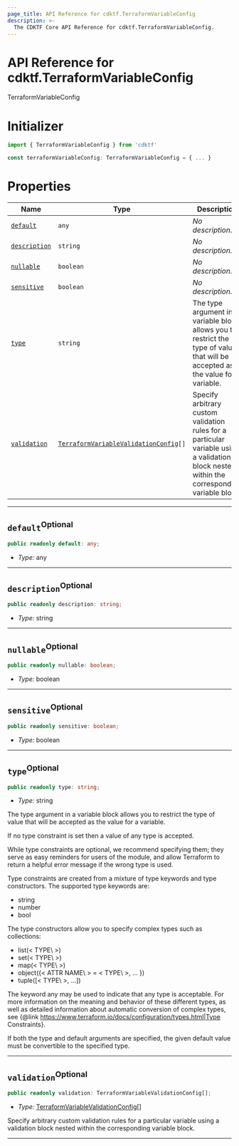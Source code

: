 ```yaml
---
page_title: API Reference for cdktf.TerraformVariableConfig
description: >-
  The CDKTF Core API Reference for cdktf.TerraformVariableConfig.
---
```


<!-- This file is generated through yarn generate-docs -->

# API Reference for cdktf.TerraformVariableConfig

   TerraformVariableConfig <a name="TerraformVariableConfig" id="cdktf.TerraformVariableConfig"></a>
  
  # Initializer <a name="Initializer" id="cdktf.TerraformVariableConfig.Initializer"></a>
  
  ```typescript
  import { TerraformVariableConfig } from 'cdktf'
  
  const terraformVariableConfig: TerraformVariableConfig = { ... }
  ```
  
  # Properties <a name="Properties" id="Properties"></a>
  
  | **Name** | **Type** | **Description** |
  | --- | --- | --- |
  | <code><a href="#cdktf.TerraformVariableConfig.property.default">default</a></code> | <code>any</code> | *No description.* |
  | <code><a href="#cdktf.TerraformVariableConfig.property.description">description</a></code> | <code>string</code> | *No description.* |
  | <code><a href="#cdktf.TerraformVariableConfig.property.nullable">nullable</a></code> | <code>boolean</code> | *No description.* |
  | <code><a href="#cdktf.TerraformVariableConfig.property.sensitive">sensitive</a></code> | <code>boolean</code> | *No description.* |
  | <code><a href="#cdktf.TerraformVariableConfig.property.type">type</a></code> | <code>string</code> | The type argument in a variable block allows you to restrict the type of value that will be accepted as the value for a variable. |
  | <code><a href="#cdktf.TerraformVariableConfig.property.validation">validation</a></code> | <code><a href="#cdktf.TerraformVariableValidationConfig">TerraformVariableValidationConfig</a>[]</code> | Specify arbitrary custom validation rules for a particular variable using a validation block nested within the corresponding variable block. |
  
  ---
  
  ## `default`<sup>Optional</sup> <a name="default" id="cdktf.TerraformVariableConfig.property.default"></a>
  
  ```typescript
  public readonly default: any;
  ```
  
  - *Type:* any
  
  ---
  
  ## `description`<sup>Optional</sup> <a name="description" id="cdktf.TerraformVariableConfig.property.description"></a>
  
  ```typescript
  public readonly description: string;
  ```
  
  - *Type:* string
  
  ---
  
  ## `nullable`<sup>Optional</sup> <a name="nullable" id="cdktf.TerraformVariableConfig.property.nullable"></a>
  
  ```typescript
  public readonly nullable: boolean;
  ```
  
  - *Type:* boolean
  
  ---
  
  ## `sensitive`<sup>Optional</sup> <a name="sensitive" id="cdktf.TerraformVariableConfig.property.sensitive"></a>
  
  ```typescript
  public readonly sensitive: boolean;
  ```
  
  - *Type:* boolean
  
  ---
  
  ## `type`<sup>Optional</sup> <a name="type" id="cdktf.TerraformVariableConfig.property.type"></a>
  
  ```typescript
  public readonly type: string;
  ```
  
  - *Type:* string
  
  The type argument in a variable block allows you to restrict the type of value that will be accepted as the value for a variable.
  
  If no type constraint is set then a value of any type is accepted.
  
  While type constraints are optional, we recommend specifying them; they serve as easy reminders for users of the module, and allow Terraform to return a helpful error message if the wrong type is used.
  
  Type constraints are created from a mixture of type keywords and type constructors. The supported type keywords are:
  
  - string
  - number
  - bool
  
  The type constructors allow you to specify complex types such as collections:
  
  - list(\< TYPE\ >)
  - set(\< TYPE\ >)
  - map(\< TYPE\ >)
  - object({\< ATTR NAME\ > = \< TYPE\ >, ... })
  - tuple([\< TYPE\ >, ...])
  
  The keyword any may be used to indicate that any type is acceptable. For more information on the meaning and behavior of these different types, as well as detailed information about automatic conversion of complex types, see {@link https://www.terraform.io/docs/configuration/types.html|Type Constraints}.
  
  If both the type and default arguments are specified, the given default value must be convertible to the specified type.
  
  ---
  
  ## `validation`<sup>Optional</sup> <a name="validation" id="cdktf.TerraformVariableConfig.property.validation"></a>
  
  ```typescript
  public readonly validation: TerraformVariableValidationConfig[];
  ```
  
  - *Type:* <a href="#cdktf.TerraformVariableValidationConfig">TerraformVariableValidationConfig</a>[]
  
  Specify arbitrary custom validation rules for a particular variable using a validation block nested within the corresponding variable block.
  
  ---
  
